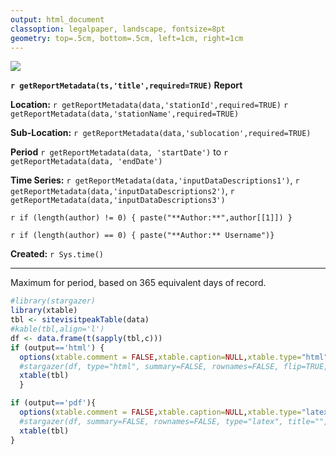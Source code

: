 ```yaml
---
output: html_document
classoption: legalpaper, landscape, fontsize=8pt
geometry: top=.5cm, bottom=.5cm, left=1cm, right=1cm
---
```


![](http://www.usgs.gov/newsroom/images/2015-04-07/usgs_logo.png)

**`r getReportMetadata(ts,'title',required=TRUE)` Report**

**Location:**  `r getReportMetadata(data,'stationId',required=TRUE)` `r getReportMetadata(data,'stationName',required=TRUE)`

**Sub-Location:** `r getReportMetadata(data,'sublocation',required=TRUE)`

**Period** `r getReportMetadata(data, 'startDate')` to `r getReportMetadata(data, 'endDate')`

**Time Series:** `r getReportMetadata(data,'inputDataDescriptions1')`, `r getReportMetadata(data,'inputDataDescriptions2')`, `r getReportMetadata(data,'inputDataDescriptions3')`

`r if (length(author) != 0) { paste("**Author:**",author[[1]]) }`

`r if (length(author) == 0) { paste("**Author:** Username")}`

**Created:**  `r Sys.time()`

***
   
Maximum for period, based on 365 equivalent days of record. 
   
```r
#library(stargazer)
library(xtable)
tbl <- sitevisitpeakTable(data)
#kable(tbl,align='l')
df <- data.frame(t(sapply(tbl,c))) 
if (output=='html') {
  options(xtable.comment = FALSE,xtable.caption=NULL,xtable.type="html",xtable.include.rownames=FALSE)
  #stargazer(df, type="html", summary=FALSE, rownames=FALSE, flip=TRUE, header=FALSE) 
  xtable(tbl)
  } 

if (output=='pdf'){
  options(xtable.comment = FALSE,xtable.caption=NULL,xtable.type="latex",xtable.include.rownames=FALSE)
  #stargazer(df, summary=FALSE, rownames=FALSE, type="latex", title="", header=FALSE, flip=TRUE)
  xtable(tbl)
}
```
